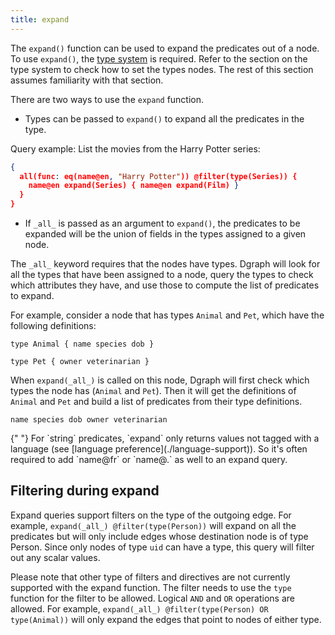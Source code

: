 ```yaml
---
title: expand
---
```



<DgraphWIP />

The `expand()` function can be used to expand the predicates out of a node. To
use `expand()`, the [type system](./schema) is required. Refer to the section on
the type system to check how to set the types nodes. The rest of this section
assumes familiarity with that section.

There are two ways to use the `expand` function.

- Types can be passed to `expand()` to expand all the predicates in the type.

Query example: List the movies from the Harry Potter series:

```json
{
  all(func: eq(name@en, "Harry Potter")) @filter(type(Series)) {
    name@en expand(Series) { name@en expand(Film) }
  }
}
```

- If `_all_` is passed as an argument to `expand()`, the predicates to be
  expanded will be the union of fields in the types assigned to a given node.

The `_all_` keyword requires that the nodes have types. Dgraph will look for all
the types that have been assigned to a node, query the types to check which
attributes they have, and use those to compute the list of predicates to expand.

For example, consider a node that has types `Animal` and `Pet`, which have the
following definitions:

```
type Animal { name species dob }

type Pet { owner veterinarian }
```

When `expand(_all_)` is called on this node, Dgraph will first check which types
the node has (`Animal` and `Pet`). Then it will get the definitions of `Animal`
and `Pet` and build a list of predicates from their type definitions.

```
name species dob owner veterinarian
```

<Note>
  {" "}
  For `string` predicates, `expand` only returns values not tagged with a
  language (see [language preference](./language-support)). So it's often
  required to add `name@fr` or `name@.` as well to an expand query.
</Note>

## Filtering during expand

Expand queries support filters on the type of the outgoing edge. For example,
`expand(_all_) @filter(type(Person))` will expand on all the predicates but will
only include edges whose destination node is of type Person. Since only nodes of
type `uid` can have a type, this query will filter out any scalar values.

Please note that other type of filters and directives are not currently
supported with the expand function. The filter needs to use the `type` function
for the filter to be allowed. Logical `AND` and `OR` operations are allowed. For
example, `expand(_all_) @filter(type(Person) OR type(Animal))` will only expand
the edges that point to nodes of either type.

```

```
